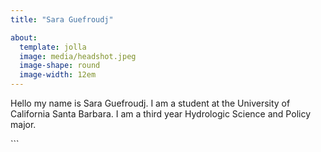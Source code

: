 ```yaml
---
title: "Sara Guefroudj"

about:
  template: jolla 
  image: media/headshot.jpeg
  image-shape: round
  image-width: 12em
---
```


Hello my name is Sara Guefroudj. I am a student at the University of California Santa Barbara. I am a third year Hydrologic Science and Policy major.

\`\`\`
